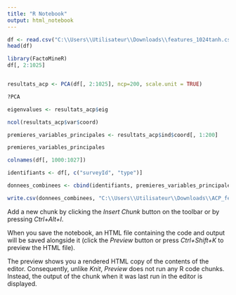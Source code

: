```yaml
---
title: "R Notebook"
output: html_notebook
---
```



```r

df <- read.csv("C:\\Users\\Utilisateur\\Downloads\\features_1024tanh.csv")
head(df)


```

```r

library(FactoMineR)
df[, 2:1025]


resultats_acp <- PCA(df[, 2:1025], ncp=200, scale.unit = TRUE)

```


```r
?PCA

eigenvalues <- resultats_acp$eig

ncol(resultats_acp$var$coord)

premieres_variables_principales <- resultats_acp$ind$coord[, 1:200]

premieres_variables_principales
```
```r

colnames(df[, 1000:1027])

identifiants <- df[, c("surveyId", "type")]

donnees_combinees <- cbind(identifiants, premieres_variables_principales)

write.csv(donnees_combinees, "C:\\Users\\Utilisateur\\Downloads\\ACP_features.csv", row.names = FALSE)


```



Add a new chunk by clicking the *Insert Chunk* button on the toolbar or by pressing *Ctrl+Alt+I*.

When you save the notebook, an HTML file containing the code and output will be saved alongside it (click the *Preview* button or press *Ctrl+Shift+K* to preview the HTML file).

The preview shows you a rendered HTML copy of the contents of the editor. Consequently, unlike *Knit*, *Preview* does not run any R code chunks. Instead, the output of the chunk when it was last run in the editor is displayed.

